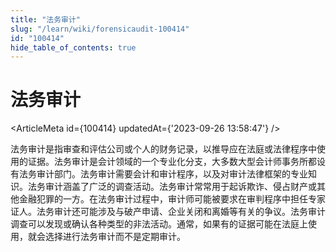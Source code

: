 ```yaml
---
title: "法务审计"
slug: "/learn/wiki/forensicaudit-100414"
id: "100414"
hide_table_of_contents: true
---
```



# 法务审计

<ArticleMeta id={100414} updatedAt={'2023-09-26 13:58:47'} />
<div className='border-solid border-b border-t-0 my-4 border-[var(--ifm-color-gray-300)]' />

法务审计是指审查和评估公司或个人的财务记录，以推导应在法庭或法律程序中使用的证据。法务审计是会计领域的一个专业化分支，大多数大型会计师事务所都设有法务审计部门。法务审计需要会计和审计程序，以及对审计法律框架的专业知识。法务审计涵盖了广泛的调查活动。法务审计常常用于起诉欺诈、侵占财产或其他金融犯罪的一方。在法务审计过程中，审计师可能被要求在审判程序中担任专家证人。法务审计还可能涉及与破产申请、企业关闭和离婚等有关的争议。法务审计调查可以发现或确认各种类型的非法活动。通常，如果有的证据可能在法庭上使用，就会选择进行法务审计而不是定期审计。
